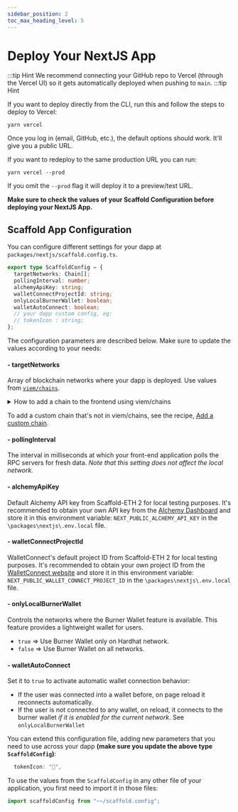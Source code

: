 ```yaml
---
sidebar_position: 2
toc_max_heading_level: 5
---
```


# Deploy Your NextJS App

:::tip Hint
We recommend connecting your GitHub repo to Vercel (through the Vercel UI) so it gets automatically deployed when pushing to `main`.
:::tip Hint

If you want to deploy directly from the CLI, run this and follow the steps to deploy to Vercel:

```
yarn vercel
```

Once you log in (email, GitHub, etc.), the default options should work. It'll give you a public URL.

If you want to redeploy to the same production URL you can run:

```
yarn vercel --prod
```

If you omit the `--prod` flag it will deploy it to a preview/test URL.

**Make sure to check the values of your Scaffold Configuration before deploying your NextJS App.**

## Scaffold App Configuration

You can configure different settings for your dapp at `packages/nextjs/scaffold.config.ts`.

```ts
export type ScaffoldConfig = {
  targetNetworks: Chain[];
  pollingInterval: number;
  alchemyApiKey: string;
  walletConnectProjectId: string;
  onlyLocalBurnerWallet: boolean;
  walletAutoConnect: boolean;
  // your dapp custom config, eg:
  // tokenIcon : string;
};
```

The configuration parameters are described below. Make sure to update the values according to your needs:

#### - targetNetworks

Array of blockchain networks where your dapp is deployed. Use values from [`viem/chains`](https://viem.sh/docs/chains/introduction.html).

<details>
<summary>How to add a chain to the frontend using viem/chains</summary>

To add a new chain to your frontend:

1. Import the chain from `viem/chains` in your `scaffold.config.ts` file.
2. Add the imported chain to the `targetNetworks` array.

Here's an example of how to add the Optimism network:

```ts
import { hardhat, optimism } from "viem/chains";

export const scaffoldConfig = {
  targetNetworks: [hardhat, optimism],
  // ... other config options
};
```

</details>

To add a custom chain that's not in viem/chains, see the recipe, [Add a custom chain](/recipes/add-custom-chain).

#### - pollingInterval

The interval in milliseconds at which your front-end application polls the RPC servers for fresh data. _Note that this setting does not affect the local network._

#### - alchemyApiKey

Default Alchemy API key from Scaffold-ETH 2 for local testing purposes.
It's recommended to obtain your own API key from the [Alchemy Dashboard](https://dashboard.alchemyapi.io/) and store it in this environment variable: `NEXT_PUBLIC_ALCHEMY_API_KEY` in the `\packages\nextjs\.env.local` file.

#### - walletConnectProjectId

WalletConnect's default project ID from Scaffold-ETH 2 for local testing purposes.
It's recommended to obtain your own project ID from the [WalletConnect website](https://cloud.walletconnect.com) and store it in this environment variable: `NEXT_PUBLIC_WALLET_CONNECT_PROJECT_ID` in the `\packages\nextjs\.env.local` file.

#### - onlyLocalBurnerWallet

Controls the networks where the Burner Wallet feature is available. This feature provides a lightweight wallet for users.

- `true` => Use Burner Wallet only on Hardhat network.
- `false` => Use Burner Wallet on all networks.

#### - walletAutoConnect

Set it to `true` to activate automatic wallet connection behavior:

- If the user was connected into a wallet before, on page reload it reconnects automatically.
- If the user is not connected to any wallet, on reload, it connects to the burner wallet _if it is enabled for the current network_. See `onlyLocalBurnerWallet`

You can extend this configuration file, adding new parameters that you need to use across your dapp **(make sure you update the above type `ScaffoldConfig`)**:

```ts
  tokenIcon: "💎",
```

To use the values from the `ScaffoldConfig` in any other file of your application, you first need to import it in those files:

```ts
import scaffoldConfig from "~~/scaffold.config";
```
